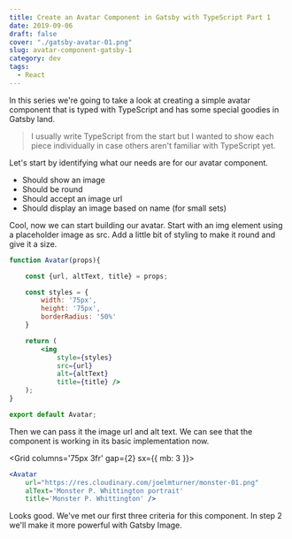 ```yaml
---
title: Create an Avatar Component in Gatsby with TypeScript Part 1
date: 2019-09-06
draft: false
cover: "./gatsby-avatar-01.png"
slug: avatar-component-gatsby-1
category: dev
tags: 
  - React
---
```


<SeriesBlock />

In this series we're going to take a look at creating a simple avatar component that is typed with TypeScript and has some special goodies in Gatsby land.

> I usually write TypeScript from the start but I wanted to show each piece individually in case others aren't familiar with TypeScript yet. 

Let's start by identifying what our needs are for our avatar component. 

- Should show an image
- Should be round
- Should accept an image url
- Should display an image based on name (for small sets)

Cool, now we can start building our avatar. Start with an img element using a placeholder image as src. Add a little bit of styling to make it round and give it a size. 

```jsx
function Avatar(props){

    const {url, altText, title} = props;

    const styles = {
        width: '75px',
        height: '75px',
        borderRadius: '50%'
    }

    return (
        <img
            style={styles}
            src={url}
            alt={altText}
            title={title} />
    );
}

export default Avatar;
```

Then we can pass it the image url and alt text. We can see that the component is working in its basic implementation now.


<Grid columns='75px 3fr' gap={2} sx={{ mb: 3 }}>
<Flexbox middle>
    <Avatar /> 
</Flexbox>

```jsx
<Avatar
    url="https://res.cloudinary.com/joelmturner/monster-01.png"
    alText='Monster P. Whittington portrait'
    title='Monster P. Whittington' />
```
</Grid>

Looks good. We've met our first three criteria for this component. In step 2 we'll make it more powerful with Gatsby Image. 


